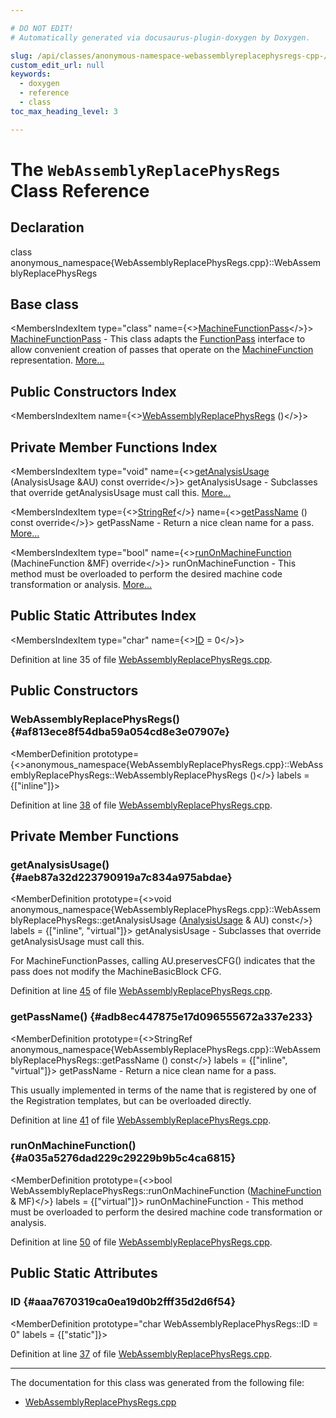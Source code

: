 ```yaml
---

# DO NOT EDIT!
# Automatically generated via docusaurus-plugin-doxygen by Doxygen.

slug: /api/classes/anonymous-namespace-webassemblyreplacephysregs-cpp-/webassemblyreplacephysregs
custom_edit_url: null
keywords:
  - doxygen
  - reference
  - class
toc_max_heading_level: 3

---
```





# The `WebAssemblyReplacePhysRegs` Class Reference

<DoxygenPage pluginConfig={pluginConfig}>



## Declaration

<CodeBlock>class anonymous_namespace{WebAssemblyReplacePhysRegs.cpp}::WebAssemblyReplacePhysRegs</CodeBlock>

## Base class

<MembersIndex>

<MembersIndexItem
  type="class"
  name={<><a href="/docs/api/classes/llvm/machinefunctionpass">MachineFunctionPass</a></>}>
<a href="/docs/api/classes/llvm/machinefunctionpass">MachineFunctionPass</a> - This class adapts the <a href="/docs/api/classes/llvm/functionpass">FunctionPass</a> interface to allow convenient creation of passes that operate on the <a href="/docs/api/classes/llvm/machinefunction">MachineFunction</a> representation. <a href="/docs/api/classes/llvm/machinefunctionpass/#details">More...</a>
</MembersIndexItem>

</MembersIndex>

## Public Constructors Index

<MembersIndex>

<MembersIndexItem
  name={<><a href="#af813ece8f54dba59a054cd8e3e07907e">WebAssemblyReplacePhysRegs</a> ()</>}>
</MembersIndexItem>

</MembersIndex>

## Private Member Functions Index

<MembersIndex>

<MembersIndexItem
  type="void"
  name={<><a href="#aeb87a32d223790919a7c834a975abdae">getAnalysisUsage</a> (AnalysisUsage &amp;AU) const override</>}>
getAnalysisUsage - Subclasses that override getAnalysisUsage must call this. <a href="#aeb87a32d223790919a7c834a975abdae">More...</a>
</MembersIndexItem>

<MembersIndexItem
  type={<><a href="/docs/api/classes/llvm/stringref">StringRef</a></>}
  name={<><a href="#adb8ec447875e17d096555672a337e233">getPassName</a> () const override</>}>
getPassName - Return a nice clean name for a pass. <a href="#adb8ec447875e17d096555672a337e233">More...</a>
</MembersIndexItem>

<MembersIndexItem
  type="bool"
  name={<><a href="#a035a5276dad229c29229b9b5c4ca6815">runOnMachineFunction</a> (MachineFunction &amp;MF) override</>}>
runOnMachineFunction - This method must be overloaded to perform the desired machine code transformation or analysis. <a href="#a035a5276dad229c29229b9b5c4ca6815">More...</a>
</MembersIndexItem>

</MembersIndex>

## Public Static Attributes Index

<MembersIndex>

<MembersIndexItem
  type="char"
  name={<><a href="#aaa7670319ca0ea19d0b2fff35d2d6f54">ID</a> = 0</>}>
</MembersIndexItem>

</MembersIndex>


Definition at line 35 of file <a href="/docs/api/files/lib/lib/target/lib/target/webassembly/webassemblyreplacephysregs-cpp">WebAssemblyReplacePhysRegs.cpp</a>.

<SectionDefinition>

## Public Constructors

### WebAssemblyReplacePhysRegs() {#af813ece8f54dba59a054cd8e3e07907e}

<MemberDefinition
  prototype={<>anonymous&#95;namespace&#123;WebAssemblyReplacePhysRegs.cpp&#125;::WebAssemblyReplacePhysRegs::WebAssemblyReplacePhysRegs ()</>}
  labels = {["inline"]}>

Definition at line <a href="/docs/api/files/lib/lib/target/lib/target/webassembly/webassemblyreplacephysregs-cpp/#l00038">38</a> of file <a href="/docs/api/files/lib/lib/target/lib/target/webassembly/webassemblyreplacephysregs-cpp">WebAssemblyReplacePhysRegs.cpp</a>.
</MemberDefinition>

</SectionDefinition>

<SectionDefinition>

## Private Member Functions

### getAnalysisUsage() {#aeb87a32d223790919a7c834a975abdae}

<MemberDefinition
  prototype={<>void anonymous&#95;namespace&#123;WebAssemblyReplacePhysRegs.cpp&#125;::WebAssemblyReplacePhysRegs::getAnalysisUsage (<a href="/docs/api/classes/llvm/analysisusage">AnalysisUsage</a> &amp; AU) const</>}
  labels = {["inline", "virtual"]}>
getAnalysisUsage - Subclasses that override getAnalysisUsage must call this.

For MachineFunctionPasses, calling AU.preservesCFG() indicates that the pass does not modify the MachineBasicBlock CFG.

Definition at line <a href="/docs/api/files/lib/lib/target/lib/target/webassembly/webassemblyreplacephysregs-cpp/#l00045">45</a> of file <a href="/docs/api/files/lib/lib/target/lib/target/webassembly/webassemblyreplacephysregs-cpp">WebAssemblyReplacePhysRegs.cpp</a>.
</MemberDefinition>

### getPassName() {#adb8ec447875e17d096555672a337e233}

<MemberDefinition
  prototype={<>StringRef anonymous&#95;namespace&#123;WebAssemblyReplacePhysRegs.cpp&#125;::WebAssemblyReplacePhysRegs::getPassName () const</>}
  labels = {["inline", "virtual"]}>
getPassName - Return a nice clean name for a pass.

This usually implemented in terms of the name that is registered by one of the Registration templates, but can be overloaded directly.

Definition at line <a href="/docs/api/files/lib/lib/target/lib/target/webassembly/webassemblyreplacephysregs-cpp/#l00041">41</a> of file <a href="/docs/api/files/lib/lib/target/lib/target/webassembly/webassemblyreplacephysregs-cpp">WebAssemblyReplacePhysRegs.cpp</a>.
</MemberDefinition>

### runOnMachineFunction() {#a035a5276dad229c29229b9b5c4ca6815}

<MemberDefinition
  prototype={<>bool WebAssemblyReplacePhysRegs::runOnMachineFunction (<a href="/docs/api/classes/llvm/machinefunction">MachineFunction</a> &amp; MF)</>}
  labels = {["virtual"]}>
runOnMachineFunction - This method must be overloaded to perform the desired machine code transformation or analysis.

Definition at line <a href="/docs/api/files/lib/lib/target/lib/target/webassembly/webassemblyreplacephysregs-cpp/#l00050">50</a> of file <a href="/docs/api/files/lib/lib/target/lib/target/webassembly/webassemblyreplacephysregs-cpp">WebAssemblyReplacePhysRegs.cpp</a>.
</MemberDefinition>

</SectionDefinition>

<SectionDefinition>

## Public Static Attributes

### ID {#aaa7670319ca0ea19d0b2fff35d2d6f54}

<MemberDefinition
  prototype="char WebAssemblyReplacePhysRegs::ID = 0"
  labels = {["static"]}>

Definition at line <a href="/docs/api/files/lib/lib/target/lib/target/webassembly/webassemblyreplacephysregs-cpp/#l00037">37</a> of file <a href="/docs/api/files/lib/lib/target/lib/target/webassembly/webassemblyreplacephysregs-cpp">WebAssemblyReplacePhysRegs.cpp</a>.
</MemberDefinition>

</SectionDefinition>

<hr/>

The documentation for this class was generated from the following file:

<ul>
<li><a href="/docs/api/files/lib/lib/target/lib/target/webassembly/webassemblyreplacephysregs-cpp">WebAssemblyReplacePhysRegs.cpp</a></li>
</ul>

</DoxygenPage>
